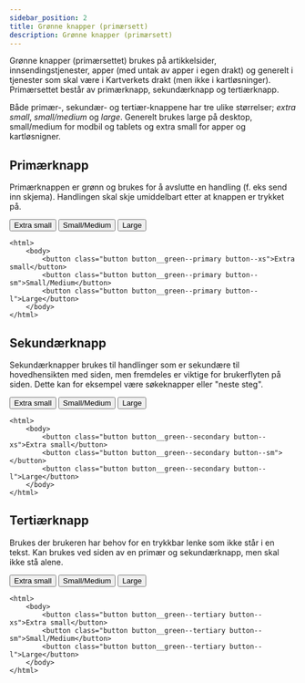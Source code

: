 ```yaml
---
sidebar_position: 2
title: Grønne knapper (primærsett)
description: Grønne knapper (primærsett)
---
```

Grønne knapper (primærsettet) brukes på artikkelsider, innsendingstjenester, apper (med untak av apper i egen drakt) og generelt i tjenester som skal være i Kartverkets drakt (men ikke i kartløsninger).
Primærsettet består av primærknapp, sekundærknapp og tertiærknapp.

Både primær-, sekundær- og tertiær-knappene har tre ulike størrelser; _extra small_, _small/medium_ og _large_.
Generelt brukes large på desktop, small/medium for modbil og tablets og extra small for apper og kartløsnigner. 

## Primærknapp

Primærknappen er grønn og brukes for å avslutte en handling (f. eks send inn skjema). Handlingen skal skje umiddelbart etter at knappen er trykket på.

<div>
    <button class="button button__green--primary button--xs">Extra small</button>
    <button class="button button__green--primary button--sm">Small/Medium</button>
    <button class="button button__green--primary button--l">Large</button> 
</div>       

```markup 
<html>
    <body>
        <button class="button button__green--primary button--xs">Extra small</button>
        <button class="button button__green--primary button--sm">Small/Medium</button>
        <button class="button button__green--primary button--l">Large</button>
    </body>
</html>
```



## Sekundærknapp

Sekundærknapper brukes til handlinger som er sekundære til hovedhensikten med siden, men fremdeles er viktige for brukerflyten på siden. Dette kan for eksempel være søkeknapper eller "neste steg".

<button class="button button__green--secondary button--xs">Extra small</button>
<button class="button button__green--secondary button--sm">Small/Medium</button>
<button class="button button__green--secondary button--l">Large</button>


```markup
<html>
    <body>
        <button class="button button__green--secondary button--xs">Extra small</button>
        <button class="button button__green--secondary button--sm"></button>
        <button class="button button__green--secondary button--l">Large</button>
    </body>
</html>
```



## Tertiærknapp

Brukes der brukeren har behov for en trykkbar lenke som ikke står i en tekst. 
Kan brukes ved siden av en primær og sekundærknapp, men skal ikke stå alene.


<button class="button button__green--tertiary button--xs">Extra small</button>
<button class="button button__green--tertiary button--sm">Small/Medium</button>
<button class="button button__green--tertiary button--l">Large</button>


```markup
<html>
    <body>
        <button class="button button__green--tertiary button--xs">Extra small</button>
        <button class="button button__green--tertiary button--sm">Small/Medium</button>
        <button class="button button__green--tertiary button--l">Large</button>
    </body>
</html>
```
